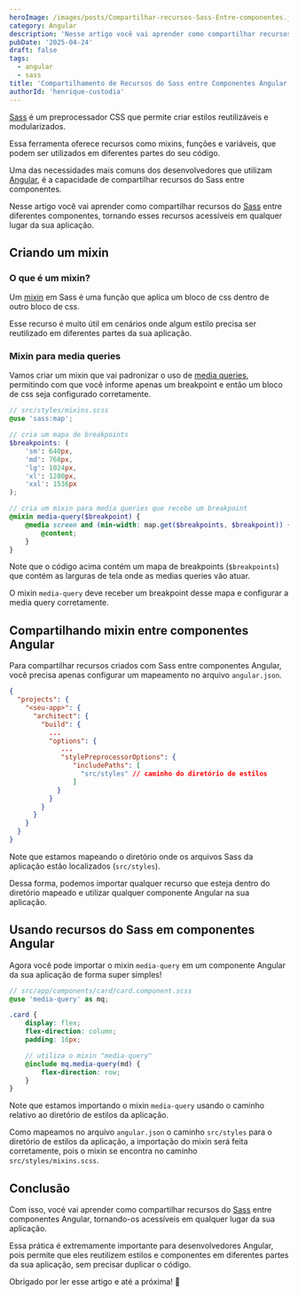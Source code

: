 ```yaml
---
heroImage: /images/posts/Compartilhar-recursos-Sass-Entre-componentes.jpg
category: Angular
description: 'Nesse artigo você vai aprender como compartilhar recursos do Sass, como mixins, funções e variáveis entre componentes Angular'
pubDate: '2025-04-24'
draft: false
tags:
  - angular
  - sass
title: 'Compartilhamento de Recursos do Sass entre Componentes Angular'
authorId: 'henrique-custodia'
---
```



[Sass](https://sass-lang.com/) é um preprocessador CSS que permite criar estilos reutilizáveis e modularizados.

Essa ferramenta oferece recursos como mixins, funções e variáveis, que podem ser utilizados em diferentes partes do seu código.

Uma das necessidades mais comuns dos desenvolvedores que utilizam [Angular](https://angular.dev/), é a capacidade de compartilhar recursos do Sass entre componentes.

Nesse artigo você vai aprender como compartilhar recursos do [Sass](https://sass-lang.com/) entre diferentes componentes,
tornando esses recursos acessíveis em qualquer lugar da sua aplicação.

## Criando um mixin

### O que é um mixin?

Um [mixin](https://sass-lang.com/documentation/at-rules/mixin/) em Sass é uma função que aplica um bloco de css dentro de outro bloco de css.

Esse recurso é muito útil em cenários onde algum estilo precisa ser reutilizado em diferentes partes da sua aplicação.

### Mixin para media queries

Vamos criar um mixin que vai padronizar o uso de [media queries](https://developer.mozilla.org/pt-BR/docs/Web/CSS/CSS_media_queries/Using_media_queries), permitindo com que você informe apenas um breakpoint e
então um bloco de css seja configurado corretamente.

```scss
// src/styles/mixins.scss
@use 'sass:map';

// cria um mapa de breakpoints
$breakpoints: (
	'sm': 640px,
	'md': 768px,
	'lg': 1024px,
	'xl': 1280px,
	'xxl': 1536px
);

// cria um mixin para media queries que recebe um breakpoint
@mixin media-query($breakpoint) {
	@media screen and (min-width: map.get($breakpoints, $breakpoint)) {
		@content;
	}
}
```

Note que o código acima contém um mapa de breakpoints (`$breakpoints`) que contém as larguras de tela onde as medias queries vão atuar.

O mixin `media-query` deve receber um breakpoint desse mapa e configurar a media query corretamente.

<Ads />

## Compartilhando mixin entre componentes Angular

Para compartilhar recursos criados com Sass entre componentes Angular, você precisa apenas configurar um mapeamento no arquivo `angular.json`.

```json
{
  "projects": {
    "<seu-app>": {
      "architect": {
        "build": {
          ...
          "options": {
             ...
             "stylePreprocessorOptions": {
                "includePaths": [
                  "src/styles" // caminho do diretório de estilos
                ]
            }
          }
        }
      }
    }
  }
}
```

Note que estamos mapeando o diretório onde os arquivos Sass da aplicação estão localizados (`src/styles`).

Dessa forma, podemos importar qualquer recurso que esteja dentro do diretório mapeado e
utilizar qualquer componente Angular na sua aplicação.

## Usando recursos do Sass em componentes Angular

Agora você pode importar o mixin `media-query` em um componente Angular da sua aplicação de forma super simples!

```scss
// src/app/components/card/card.component.scss
@use 'media-query' as mq;

.card {
	display: flex;
	flex-direction: column;
	padding: 16px;

	// utiliza o mixin "media-query"
	@include mq.media-query(md) {
		flex-direction: row;
	}
}
```

Note que estamos importando o mixin `media-query` usando o caminho relativo ao diretório de estilos da aplicação.

Como mapeamos no arquivo `angular.json` o caminho `src/styles` para o diretório de estilos da aplicação, a importação do mixin será feita corretamente,
pois o mixin se encontra no caminho `src/styles/mixins.scss`.

## Conclusão

Com isso, vocé vai aprender como compartilhar recursos do [Sass](https://sass-lang.com/) entre componentes Angular,
tornando-os acessíveis em qualquer lugar da sua aplicação.

Essa prática é extremamente importante para desenvolvedores Angular, pois permite que eles reutilizem estilos e componentes em diferentes partes da sua aplicação,
sem precisar duplicar o código.

Obrigado por ler esse artigo e até a próxima! 🫡
